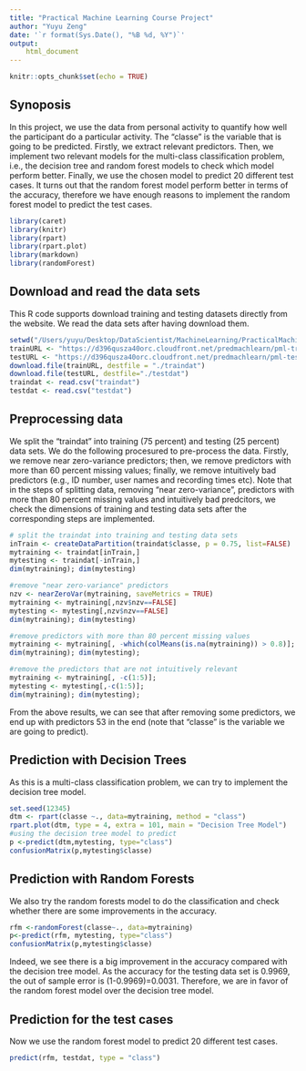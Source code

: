 ```yaml
---
title: "Practical Machine Learning Course Project"
author: "Yuyu Zeng"
date: '`r format(Sys.Date(), "%B %d, %Y")`'
output: 
    html_document
---
```


```r
knitr::opts_chunk$set(echo = TRUE)
```
## Synoposis
In this project, we use the data from personal activity to quantify how well the participant do a particular activity. The "classe" is the variable that is going to be predicted. Firstly, we extract relevant predictors. Then, we implement two relevant models for the multi-class classification problem, i.e., the decision tree and random forest models to check which model perform better. Finally, we use the chosen model to predict 20 different test cases. It turns out that the random forest model perform better in terms of the accuracy, therefore we have enough reasons to implement the random forest model to predict the test cases.

```r
library(caret)
library(knitr)
library(rpart)
library(rpart.plot)
library(markdown)
library(randomForest)
```

## Download and read the data sets
This R code supports download training and testing datasets directly from the website. We read the data sets after having download them. 

```r
setwd("/Users/yuyu/Desktop/DataScientist/MachineLearning/PracticalMachineLearningDataScienceTrackCoursera/week4/FinalProject")
trainURL <- "https://d396qusza40orc.cloudfront.net/predmachlearn/pml-training.csv"
testURL <- "https://d396qusza40orc.cloudfront.net/predmachlearn/pml-testing.csv"
download.file(trainURL, destfile = "./traindat")
download.file(testURL, destfile="./testdat")
traindat <- read.csv("traindat")
testdat <- read.csv("testdat")
```

## Preprocessing data
We split the "traindat" into training (75 percent) and testing (25 percent) data sets. We do the following procesured to pre-process the data. Firstly, we remove near zero-variance predictors; then, we remove predictors with more than 60 percent missing values; finally, we remove intuitively bad predictors (e.g., ID number, user names and recording times etc). Note that in the steps of splitting data, removing "near zero-variance", predictors with more than 80 percent missing values and intuitively bad predcitors, we check the dimensions of training and testing data sets after the corresponding steps are implemented. 
```r
# split the traindat into training and testing data sets
inTrain <- createDataPartition(traindat$classe, p = 0.75, list=FALSE)
mytraining <- traindat[inTrain,]
mytesting <- traindat[-inTrain,]
dim(mytraining); dim(mytesting)

#remove "near zero-variance" predictors
nzv <- nearZeroVar(mytraining, saveMetrics = TRUE)
mytraining <- mytraining[,nzv$nzv==FALSE]
mytesting <- mytesting[,nzv$nzv==FALSE]
dim(mytraining); dim(mytesting)

#remove predictors with more than 80 percent missing values
mytraining <- mytraining[, -which(colMeans(is.na(mytraining)) > 0.8)]; mytesting <- mytesting[,names(mytraining)]; 
dim(mytraining); dim(mytesting);

#remove the predictors that are not intuitively relevant
mytraining <- mytraining[, -c(1:5)];
mytesting <- mytesting[,-c(1:5)]; 
dim(mytraining); dim(mytesting);
```
From the above results, we can see that after removing some predictors, we end up with predictors 53 in the end (note that "classe" is the variable we are going to predict).

## Prediction with Decision Trees
As this is a multi-class classification problem, we can try to implement the decision tree model.
```r
set.seed(12345)
dtm <- rpart(classe ~., data=mytraining, method = "class")
rpart.plot(dtm, type = 4, extra = 101, main = "Decision Tree Model")
#using the decision tree model to predict
p <-predict(dtm,mytesting, type="class")
confusionMatrix(p,mytesting$classe)
```

## Prediction with Random Forests
We also try the random forests model to do the classification and check whether there are some improvements in the accuracy. 
```r
rfm <-randomForest(classe~., data=mytraining)
p<-predict(rfm, mytesting, type="class")
confusionMatrix(p,mytesting$classe)
```
Indeed, we see there is a big improvement in the accuracy compared with the decision tree model. As the accuracy for the testing data set is 0.9969, the out of sample error is (1-0.9969)=0.0031. Therefore, we are in favor of the random forest model over the decision tree model. 

## Prediction for the test cases
Now we use the random forest model to predict 20 different test cases. 
```r
predict(rfm, testdat, type = "class")
```